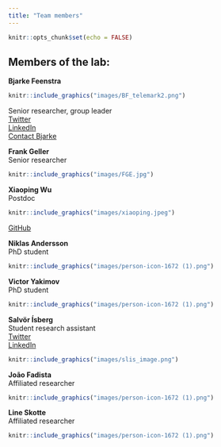 ```yaml
---
title: "Team members"
---
```


```r
knitr::opts_chunk$set(echo = FALSE)
```
## Members of the lab:  



**Bjarke Feenstra**  
```r
knitr::include_graphics("images/BF_telemark2.png")
```
Senior researcher, group leader  
[Twitter](https://twitter.com/bjarkefeenstra)  
[LinkedIn](https://www.linkedin.com/in/bjarke-feenstra-6230374/)    
[Contact Bjarke](mailto:fee@ssi.dk)


**Frank Geller**  
Senior researcher  

```r
knitr::include_graphics("images/FGE.jpg")
```

  
**Xiaoping Wu**  
Postdoc

```r
knitr::include_graphics("images/xiaoping.jpeg")
```
[GitHub]("https://xiaoping-wu.github.io/XiaopingWu/")

**Niklas Andersson**  
PhD student

```r
knitr::include_graphics("images/person-icon-1672 (1).png")
```

**Victor Yakimov**  
PhD student

```r
knitr::include_graphics("images/person-icon-1672 (1).png")
```

**Salvör Ísberg**  
Student research assistant  
[Twitter](https://twitter.com/salvorisberg)  
[LinkedIn](https://is.linkedin.com/in/salv%C3%B6r-%C3%ADsberg-432561195)  

```r
knitr::include_graphics("images/slis_image.png")
```

**João Fadista**  
Affiliated researcher

```r
knitr::include_graphics("images/person-icon-1672 (1).png")
```


**Line Skotte**  
Affiliated researcher

```r
knitr::include_graphics("images/person-icon-1672 (1).png")
```

